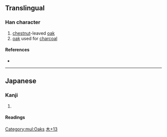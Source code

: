 {{also|櫟}}
{{character info}}
==Translingual==
{{Han simplified forms|櫟|檪|栎|ex=y}}

===Han character===
{{Han char|rn=75|rad=木|as=13|sn=17|four=|canj=DIOD|ids=⿰木楽}}

# [[chestnut]]-leaved [[oak]]
# [[oak]] used for [[charcoal]]

====References====
* {{Han ref|kx=0558.091|hdz=21305.021|uh=6AAA|ud=27306}}

[[Category:mul:Oaks]]

----

==Japanese==
{{ja-kanji forms|檪|櫟}}

===Kanji===
{{ja-kanji|grade=|rs=木13|kyu=櫟}}

# {{rfdef|ja|sort=木13}}

====Readings====
{{ja-readings
|goon=やく, りゃく, ろう<らう
|kanon=やく, れき, ろう<らう
|kun=くぬぎ-
}}

[[Category:Japanese-only CJKV Characters|木+13]]